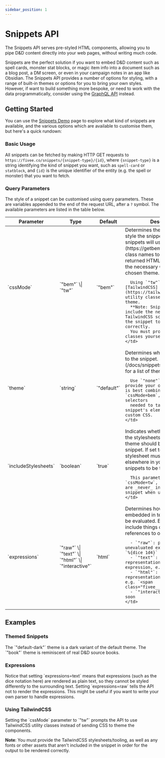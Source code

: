 ```yaml
---
sidebar_position: 1
---
```



# Snippets API

The Snippets API serves pre-styled HTML components, allowing you to pipe D&D content directly into your web pages, without writing much code.

Snippets are the perfect solution if you want to embed D&D content such as spell cards, monster stat blocks, or magic item info into a document such as a blog post, a DM screen, or even in your campaign notes in an app like Obsidian. The Snippets API provides a number of options for styling, with a range of built-in themes or options for you to bring your own styles. However, if want to build something more bespoke, or need to work with the data programmatically, consider using the [GraphQL API](/docs/graphql) instead.

## Getting Started

You can use the [Snippets Demo](/docs/snippets/demo) page to explore what kind of snippets are available, and the various options which are available to customise them, but here's a quick rundown:

### Basic Usage

All snippets can be fetched by making HTTP GET requests to `https://fivee.co/snippets/{snippet-type}/{id}`, where `{snippet-type}` is a string identifying the kind of snippet you want, such as `spell-card` or `statblock`, and `{id}` is the unique identifier of the entity (e.g. the spell or monster) that you want to fetch.

<Snippet snippetType="spell-card" docId="fireBolt" />

### Query Parameters

The style of a snippet can be customised using query parameters. These are variables appended to the end of the request URL, after a `?` symbol. The available parameters are listed in the table below.

<table>
<thead>
  <tr>
    <th>Parameter</th>
    <th>Type</th>
    <th>Default</th>
    <th>Description</th>
  </tr>
</thead>
<tbody>
  <tr>
    <td>`cssMode`</td>
    <td>`"bem"` \| `"tw"`</td>
    <td>`"bem"`</td>
    <td>
      Determines the method used to style the snippet. Using `"bem"`, snippets will use [BEM](https://getbem.com/)-style
      class names to annotate the returned HTML, and will include the necessary CSS to apply your chosen theme.

      Using `"tw"`, the snippet use [TailwindCSS](https://tailwindcss.com/) utility classes to apply the theme.
      **Note: Snippets do not include the necessary TailwindCSS scripts or CSS for the snippet to be rendered correctly.
      You must provide the tailwind classes yourself.**
    </td>
  </tr>
  <tr>
    <td>`theme`</td>
    <td>`string`</td>
    <td>`"default"`</td>
    <td>
      Determines which theme to apply to the snippet. See the [Themes](/docs/snippets/themes) page for a list of themes.

      Use `"none"` if you wish to provide your own styles. This is best combined with `cssMode=bem`, to simplify the selectors
      needed to target the snippet's elements in your custom CSS.
    </td>
  </tr>
  <tr>
    <td>`includeStylesheets`</td>
    <td>`boolean`</td>
    <td>`true`</td>
    <td>
      Indicates whether `<link>` tags linking the stylesheets for the chosen theme should be included in the snippet.
      If set to `false`, the stylesheet must be included elsewhere in your document for snippets to be themed correctly.

      This parameter is ignored if `cssMode=tw`, as stylesheets are _never_ included in the snippet when using TailwindCSS.
    </td>
  </tr>
  <tr>
    <td>`expressions`</td>
    <td>`"raw"` \| `"text"` \| `"html"` \| `"interactive"`</td>
    <td>`html`</td>
    <td>
      Determines how expressions embedded in text fields should be evaluated. Expressions include things dice notation and references to other data items.
      
      - `"raw"`: provide the unevaluated expressions, e.g. `%{dice 1d4}`
      - `"text"`: provide a text representation of the evaluated expression, e.g. `1d4`
      - `"html"`: provide an HTML representation of the value, e.g. `<span class="fivee__dice">1d4</span>`
      - `"interactive"`: coming soon
    </td>
  </tr>
</tbody>
</table>

## Examples

### Themed Snippets

<Snippet snippetType="spell-card" docId="fireBolt" theme="default-dark">
  The `"default-dark"` theme is a dark variant of the default theme.
</Snippet>

<Snippet snippetType="spell-card" docId="fireBolt" theme="book">
  The `"book"` theme is reminiscent of real D&D source books.
</Snippet>

### Expressions
<Snippet snippetType="spell-card" docId="fireBolt" expressions="text">
  Notice that setting `expressions=text` means that expressions (such as the dice notation here) are
  rendered as plain text, so they cannot be styled differently to the surrounding text.
</Snippet>

<Snippet snippetType="spell-card" docId="fireBolt" expressions="raw">
  Setting `expressions=raw` tells the API not to render the expressions. This might be useful if you
  want to write your own parser to handle expressions.
</Snippet>

### Using TailwindCSS
<Snippet snippetType="spell-card" docId="fireBolt" cssMode="tw" defaultTab="source">
  Setting the `cssMode` parameter to `"tw"` prompts the API to use TailwindCSS utility classes
  instead of sending CSS to theme the components.

  **Note**: You must provide the TailwindCSS stylesheets/tooling, as well as any fonts or other
  assets that aren't included in the snippet in order for the output to be rendered correctly.
</Snippet>
